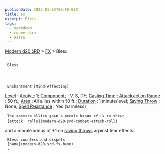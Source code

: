 ```yaml
---
publishDate: 2023-01-02T00:00:00Z
title: FX
excerpt: Bless
tags:
  - markdown
  - conversion
  - Astro
---
```


[Modern d20 SRD](/#modernD20) >
[FX](modern-d20-srd-fx-index) > Bless

##

     Bless




     Enchantment [Mind-Affecting]

[Level](modern-d20-srd-fx-level)
:
[Acolyte](modern-d20-srd-classes-advanced-acolyte)
1;
[Components](modern-d20-srd-fx-components)
: V, S, DF;
[Casting Time](modern-d20-srd-fx-casting-time)
;
[Attack action](modern-d20-srd-combat-attack-actions)
[Range](modern-d20-srd-fx-range)
: 50 ft.;
[Area](modern-d20-srd-fx-area)
: All allies within 50 ft.;
[Duration](modern-d20-srd-fx-duration)
: 1 minute/level;
[Saving Throw](modern-d20-srd-basics-saving-throws)
: None;
[Spell Resistance](modern-d20-srd-special-abilities-spell-resistance)
: Yes (harmless)

     The casters allies gain a morale bonus of +1 on their
     [attack  rolls](modern-d20-srd-combat-attack-roll)
and a morale bonus of +1 on
[saving throws](modern-d20-srd-basics-saving-throws)
against fear effects.

     Bless counters and dispels
     [bane](modern-d20-srd-fx-bane)
     .
